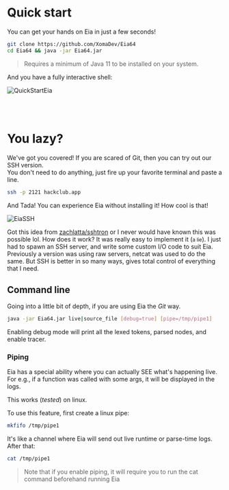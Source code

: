 # Quick start

You can get your hands on Eia in just a few seconds!

```bash copy
git clone https://github.com/XomaDev/Eia64
cd Eia64 && java -jar Eia64.jar
```

> Requires a minimum of Java 11 to be installed on your system.

And you have a fully interactive shell:

![QuickStartEia](../public/images/QuickStartEia.png)

<br></br>

# You lazy?

We've got you covered!
If you are scared of Git, then you can try out our SSH version.\
You don't need to do anything, just fire up your favorite terminal and paste a line.

```bash copy
ssh -p 2121 hackclub.app
```

And Tada! You can experience Eia without installing it! How cool is that!

![EiaSSH](../public/images/EiaSSH.png)

Got this idea from [zachlatta/sshtron](https://github.com/zachlatta/sshtron) or I never would have known this was possible lol.
How does it work? It was really easy to implement it (<small>a lie</small>). I just had to spawn an SSH server, and write some
custom I/O code to suit Eia. Previously a version was using raw servers, netcat was used to do the same. But SSH is better
in so many ways, gives total control of everything that I need.

## Command line

Going into a little bit of depth, if you are using Eia the <i>Git</i> way.

```bash
java -jar Eia64.jar live|source_file [debug=true] [pipe=/tmp/pipe1]
```

Enabling debug mode will print all the lexed tokens, parsed nodes, and enable tracer.

### Piping

Eia has a special ability where you can actually SEE what's happening live.
For e.g., if a function was called with some args, it will be displayed in the logs.

This works (<i>tested</i>) on linux.

To use this feature, first create a linux pipe:

```bash
mkfifo /tmp/pipe1
```

It's like a channel where Eia will send out live runtime or parse-time logs.\
After that:

```bash
cat /tmp/pipe1
```

> Note that if you enable piping, it will require you to run the cat command beforehand running Eia